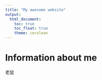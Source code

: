 ```yaml
---
title: "My awesome website"
output: 
  html_document:
    toc: true
    toc_float: true
    theme: cerulean
---
```


# Information about me

老鼠